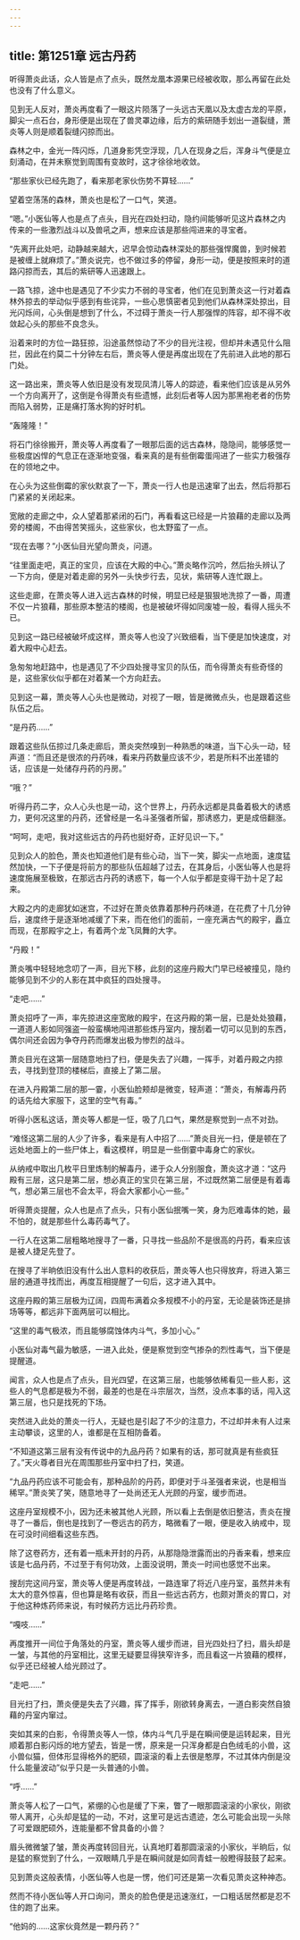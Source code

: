 ```yaml
---
---
---
```

title: 第1251章 远古丹药
---



听得萧炎此话，众人皆是点了点头，既然龙凰本源果已经被收取，那么再留在此处也没有了什么意义。

见到无人反对，萧炎再度看了一眼这片陨落了一头远古天凰以及太虚古龙的平原，脚尖一点石台，身形便是出现在了兽灵罩边缘，后方的紫研随手划出一道裂缝，萧炎等人则是顺着裂缝闪掠而出。

森林之中，金光一阵闪烁，几道身影凭空浮现，几人在现身之后，浑身斗气便是立刻涌动，在并未察觉到周围有变故时，这才徐徐地收敛。

“那些家伙已经先跑了，看来那老家伙伤势不算轻……”

望着空荡荡的森林，萧炎也是松了一口气，笑道。

“嗯。”小医仙等人也是点了点头，目光在四处扫动，隐约间能够听见这片森林之内传来的一些激烈战斗以及兽吼之声，想来应该是那些闯进来的寻宝者。

“先离开此处吧，动静越来越大，迟早会惊动森林深处的那些强悍魔兽，到时候若是被缠上就麻烦了。”萧炎说完，也不做过多的停留，身形一动，便是按照来时的道路闪掠而去，其后的紫研等人迅速跟上。

一路飞掠，途中也是遇见了不少实力不弱的寻宝者，他们在见到萧炎这一行对着森林外掠去的举动似乎感到有些诧异，一些心思慎密者见到他们从森林深处掠出，目光闪烁间，心头倒是想到了什么，不过碍于萧炎一行人那强悍的阵容，却不得不收敛起心头的那些不良念头。

沿着来时的方位一路狂掠，沿途虽然惊动了不少的目光注视，但却并未遇见什么阻拦，因此在约莫二十分钟左右后，萧炎等人便是再度出现在了先前进入此地的那石门处。

这一路出来，萧炎等人依旧是没有发现凤清儿等人的踪迹，看来他们应该是从另外一个方向离开了，这倒是令得萧炎有些遗憾，此刻后者等人因为那黑袍老者的伤势而陷入弱势，正是痛打落水狗的好时机。

“轰隆隆！”

将石门徐徐搬开，萧炎等人再度看了一眼那后面的远古森林，隐隐间，能够感觉一些极度凶悍的气息正在逐渐地变强，看来真的是有些倒霉蛋闯进了一些实力极强存在的领地之中。

在心头为这些倒霉的家伙默哀了一下，萧炎一行人也是迅速窜了出去，然后将那石门紧紧的关闭起来。

宽敞的走廊之中，众人望着那紧闭的石门，再看看这已经是一片狼藉的走廊以及两旁的楼阁，不由得苦笑摇头，这些家伙，也太野蛮了一点。

“现在去哪？”小医仙目光望向萧炎，问道。

“往里面走吧，真正的宝贝，应该在大殿的中心。”萧炎略作沉吟，然后抬头辨认了一下方向，便是对着走廊的另外一头快步行去，见状，紫研等人连忙跟上。

这些走廊，在萧炎等人进入远古森林的时候，明显已经是狠狠地洗掠了一番，周遭不仅一片狼藉，那些原本整洁的楼阁，也是被破坏得如同废墟一般，看得人摇头不已。

见到这一路已经被破坏成这样，萧炎等人也没了兴致细看，当下便是加快速度，对着大殿中心赶去。

急匆匆地赶路中，也是遇见了不少四处搜寻宝贝的队伍，而令得萧炎有些奇怪的是，这些家伙似乎都在对着某一个方向赶去。

见到这一幕，萧炎等人心头也是微动，对视了一眼，皆是微微点头，也是跟着这些队伍之后。

“是丹药……”

跟着这些队伍掠过几条走廊后，萧炎突然嗅到一种熟悉的味道，当下心头一动，轻声道：“而且还是很浓的丹药味，看来丹药数量应该不少，若是所料不出差错的话，应该是一处储存丹药的丹房。”

“哦？”

听得丹药二字，众人心头也是一动，这个世界上，丹药永远都是具备着极大的诱惑力，更何况这里的丹药，还曾经是一名斗圣强者所留，那诱惑力，更是成倍翻涨。

“呵呵，走吧，我对这些远古的丹药也挺好奇，正好见识一下。”

见到众人的脸色，萧炎也知道他们是有些心动，当下一笑，脚尖一点地面，速度猛然加快，一下子便是将前方的那些队伍超越了过去，在其身后，小医仙等人也是将速度施展至极致，在那远古丹药的诱惑下，每一个人似乎都是变得干劲十足了起来。

大殿之内的走廊犹如迷宫，不过好在萧炎依靠着那种丹药味道，在花费了十几分钟后，速度终于是逐渐地减缓了下来，而在他们的面前，一座充满古气的殿宇，矗立而现，在那殿宇之上，有着两个龙飞凤舞的大字。

“丹殿！”

萧炎嘴中轻轻地念叨了一声，目光下移，此刻的这座丹殿大门早已经被撞见，隐约能够见到不少的人影在其中疯狂的四处搜寻。

“走吧……”

萧炎招呼了一声，率先掠进这座宽敞的殿宇，在这丹殿的第一层，已是处处狼藉，一道道人影如同强盗一般蛮横地闯进那些炼丹室内，搜刮着一切可以见到的东西，偶尔间还会因为争夺丹药而爆发出极为惨烈的战斗。

萧炎目光在这第一层随意地扫了扫，便是失去了兴趣，一挥手，对着丹殿之内掠去，寻找到登顶的楼梯后，直接上了第二层。

在进入丹殿第二层的那一霎，小医仙脸颊却是微变，轻声道：“萧炎，有解毒丹药的话先给大家服下，这里的空气有毒。”

听得小医私这话，萧炎等人都是一怔，吸了几口气，果然是察觉到一点不对劲。

“难怪这第二层的人少了许多，看来是有人中招了……”萧炎目光一扫，便是顿在了远处地面上的一些尸体上，看这模样，明显是一些倒霎中毒身亡的家伙。

从纳戒中取出几枚平日里炼制的解毒丹，递于众人分别服食，萧炎这才道：“这丹殿有三层，这只是第二层，想必真正的宝贝在第三层，不过既然第二层便是有着毒气，想必第三层也不会太平，将会大家都小心一些。”

听得萧炎提醒，众人也是点了点头，只有小医仙抿嘴一笑，身为厄难毒体的她，最不怕的，就是那些什么毒药毒气了。

一行人在这第二层粗略地搜寻了一番，只寻找一些品阶不是很高的丹药，看来应该是被人捷足先登了。

在搜寻了半晌依旧没有什么出人意料的收获后，萧炎等人也只得放弃，将进入第三层的通道寻找而出，再度互相提醒了一句后，这才进入其中。

这座丹殿的第三层极为辽阔，四周布满着众多规模不小的丹室，无论是装饰还是排场等等，都远非下面两层可以相比。

“这里的毒气极浓，而且能够腐蚀体内斗气，多加小心。”

小医仙对毒气最为敏感，一进入此处，便是察觉到空气掺杂的烈性毒气，当下便是提醒道。

闻言，众人也是点了点头，目光四望，在这第三层，也能够依稀看见一些人影，这些人的气息都是极为不弱，最差的也是在斗宗层次，当然，没点本事的话，闯入这第三层，也只是找死的下场。

突然进入此处的萧炎一行人，无疑也是引起了不少的注意力，不过却并未有人过来主动攀谈，这里的人，谁都是在互相防备着。

“不知道这第三层有没有传说中的九品丹药？如果有的话，那可就真是有些疯狂了。”天火尊者目光在周围那些丹室中扫了扫，笑道。

“九品丹药应该不可能会有，那种品阶的丹药，即便对于斗圣强者来说，也是相当稀罕。”萧炎笑了笑，随意地寻了一处尚还无人光顾的丹室，缓步而进。

这座丹室规模不小，因为还未被其他人光顾，所以看上去倒是依旧整洁，责炎在搜寻了一番后，倒也是找到了一卷远古的药方，略微看了一眼，便是收入纳戒中，现在可没时间细看这些东西。

除了这卷药方，还有着一瓶未开封的丹药，从那隐隐泄露而出的丹香来看，想来应该是七品丹药，不过至于有何功效，上面没说明，萧炎一时间也感觉不出来。

搜刮完这间丹室，萧炎等人便是再度转战，一路连窜了将近八座丹室，虽然并未有太大的意外惊喜，但也算是略有收获，而且一些远古药方，也颇对萧炎的胃口，对于他这种炼药师来说，有时候药方远比丹药珍贵。

“嘎吱……”

再度推开一间位于角落处的丹室，萧炎等人缓步而进，目光四处扫了扫，眉头却是一皱，与其他的丹室相比，这里无疑要显得狭窄许多，而且看这一片狼藉的模样，似乎还已经被人给光顾过了。

“走吧……”

目光扫了扫，萧炎便是失去了兴趣，挥了挥手，刚欲转身离去，一道白影突然自狼藉的丹室内窜过。

突如其来的白影，令得萧炎等人一惊，体内斗气几乎是在瞬间便是运转起来，目光顺着那白影闪烁的地方望去，皆是一愣，原来是一只浑身都是白色绒毛的小兽，这小兽似猫，但体形显得格外的肥硕，圆滚滚的看上去很是憨厚，不过其体内倒是没什么能量波动”似乎只是一头普通的小兽。

“呼……”

萧炎等人松了一口气，紧绷的心也是缓了下来，瞥了一眼那圆滚滚的小家伙，刚欲带人离开，心头却是猛的一动，不对，这里可是远古遗迹，怎么可能会出现一头除了可爱跟肥硕外，连能量都不曾具备的小兽？

眉头微微皱了皱，萧炎再度转回目光，认真地盯着那圆滚滚的小家伙，半晌后，似是猛的察觉到了什么，一双眼睛几乎是在瞬间就是如同青蛙一般瞪得鼓鼓了起来。

见到萧炎这般表情，小医仙等人也是一愣，他们可还是第一次看见萧炎这种神态。

然而不待小医仙等人开口询问，萧炎的脸色便是迅速涨红，一口粗话居然都是忍不住的跑了出来。

“他妈的……这家伙竟然是一颗丹药？”